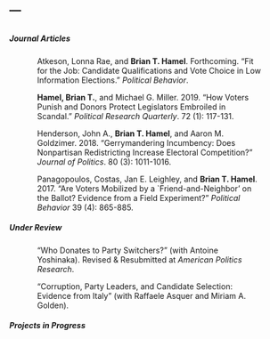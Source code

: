 ---
---

<link rel="stylesheet" href="styles.css" type="text/css">
<link rel="stylesheet" href="site_libs/academicons-1.8.6/css/academicons.css" type="text/css">

<p style="margin-top:30px;">
##### Journal Articles
</p>

<p style="margin-left:50px; margin-right:50px;">
Atkeson, Lonna Rae, and **Brian T. Hamel**. Forthcoming. “Fit for the Job: Candidate Qualifications and Vote Choice in Low Information Elections.” *Political Behavior*.
</p>

<p style="margin-left:50px; margin-right:50px;">
**Hamel, Brian T.**, and Michael G. Miller. 2019. “How Voters Punish and Donors Protect Legislators Embroiled in Scandal.” *Political Research Quarterly*. 72 (1): 117-131.
</p>

<p style="margin-left:50px; margin-right:50px;">
Henderson, John A., **Brian T. Hamel**, and Aaron M. Goldzimer. 2018. "Gerrymandering Incumbency: Does Nonpartisan Redistricting Increase Electoral Competition?" *Journal of Politics*. 80 (3): 1011-1016.
</p>

<p style="margin-left:50px; margin-right:50px;">
Panagopoulos, Costas, Jan E. Leighley, and **Brian T. Hamel**. 2017. "Are Voters Mobilized by a `Friend-and-Neighbor' on the Ballot? Evidence from a Field Experiment?" *Political Behavior* 39 (4): 865-885.
</p>

##### Under Review

<p style="margin-left:50px; margin-right:50px;">
"Who Donates to Party Switchers?" (with Antoine Yoshinaka). Revised & Resubmitted at *American Politics Research*.
</p>

<p style="margin-left:50px; margin-right:50px;">
"Corruption, Party Leaders, and Candidate Selection: Evidence from Italy" (with Raffaele Asquer and Miriam A. Golden).
</p>

##### Projects in Progress

